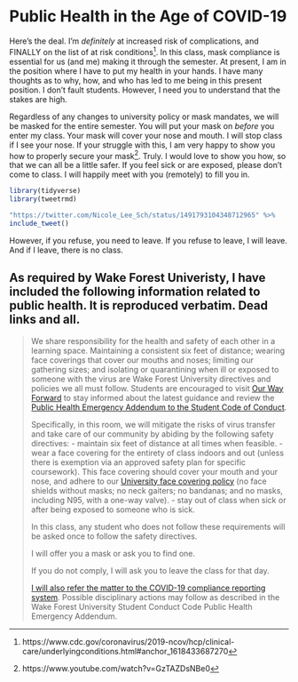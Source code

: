 # Public Health in the Age of COVID-19

Here's the deal. I'm *definitely* at increased risk of complications, and FINALLY on the list of at risk conditions^[https://www.cdc.gov/coronavirus/2019-ncov/hcp/clinical-care/underlyingconditions.html#anchor_1618433687270]. In this class, mask compliance is essential for us (and me) making it through the semester. At present, I am in the position where I have to put my health in your hands. I have many thoughts as to why, how, and who has led to me being in this present position. I don't fault students. However, I need you to understand that the stakes are high.

Regardless of any changes to university policy or mask mandates, we will be masked for the entire semester. You will put your mask on *before* you enter my class. Your mask will cover your nose and mouth. I will stop class if I see your nose. If your struggle with this, I am very happy to show you how to properly secure your mask^[https://www.youtube.com/watch?v=GzTAZDsNBe0]. Truly. I would love to show you how, so that we can all be a little safer. If you feel sick or are exposed, please don't come to class. I will happily meet with you (remotely) to fill you in. 


```r
library(tidyverse)
library(tweetrmd)
```
```r

"https://twitter.com/Nicole_Lee_Sch/status/1491793104348712965" %>%
include_tweet()

```

However, if you refuse, you need to leave. If you refuse to leave, I will leave. And if I leave, there is no class.

## As required by Wake Forest Univeristy, I have included the following information related to public health. It is reproduced verbatim. Dead links and all. 

> We share responsibility for the health and safety of each other in a learning space. Maintaining a consistent six feet of distance; wearing face coverings that cover our mouths and noses; limiting our gathering sizes; and isolating or quarantining when ill or exposed to someone with the virus are Wake Forest University directives and policies we all must follow. Students are encouraged to visit [Our Way Forward](https://ourwayforward.wfu.edu/) to stay informed about the latest guidance and review the [Public Health Emergency Addendum to the Student Code of Conduct](https://studentconduct.wfu.edu/undergraduate-student-handbook/public-health-emergency-addendum/).  
>
> Specifically, in this room, we will mitigate the risks of virus transfer and take care of our community by abiding by the following safety directives: 
> - maintain six feet of distance at all times when feasible. 
> - wear a face covering for the entirety of class indoors and out (unless there is exemption via an approved safety plan for specific coursework). This face covering should cover your mouth and your nose, and adhere to our [University face covering policy](https://drive.google.com/file/d/1Tqo-by1sjmc-kWUTwAqeNdaHq8OBsU9B/view) (no face shields without masks; no neck gaiters; no bandanas; and no masks, including N95, with a one-way valve). 
> - stay out of class when sick or after being exposed to someone who is sick.
>
> In this class, any student who does not follow these requirements will be asked once to follow the safety directives. 
>
> I will offer you a mask or ask you to find one. 
> 
> If you do not comply, I will ask you to leave the class for that day. 
>
> [I will also refer the matter to the COVID-19 compliance reporting system](https://cm.maxient.com/reportingform.php?WakeForestUniv&layout_id=40). Possible disciplinary actions may follow as described in the Wake Forest University Student Conduct Code Public Health Emergency Addendum.

